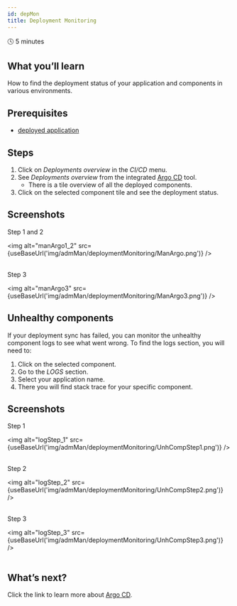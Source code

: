 ```yaml
---
id: depMon
title: Deployment Monitoring
---
```



🕓 5 minutes

## What you’ll learn

How to find the deployment status of your application and components in various environments. 

## Prerequisites

- [deployed application](../admMan/depApp/)

## Steps

1. Click on _Deployments overview_ in the _CI/CD_ menu.
2. See _Deployments overview_ from the integrated [Argo CD](https://argoproj.github.io/argo-cd/) tool.
    - There is a tile overview of all the deployed components.
3. Click on the selected component tile and see the deployment status.

## Screenshots

Step 1 and 2

<img alt="manArgo1_2" src={useBaseUrl('img/admMan/deploymentMonitoring/ManArgo.png')} />
<br/><br/>

Step 3

<img alt="manArgo3" src={useBaseUrl('img/admMan/deploymentMonitoring/ManArgo3.png')} />

## Unhealthy components

If your deployment sync has failed, you can monitor the unhealthy component logs to see what went wrong.
To find the logs section, you will need to:
1. Click on the selected component.
2. Go to the _LOGS_ section.
3. Select your application name.
4. There you will find stack trace for your specific component. 

## Screenshots

Step 1

<img alt="logStep_1" src={useBaseUrl('img/admMan/deploymentMonitoring/UnhCompStep1.png')} />
<br/><br/>

Step 2

<img alt="logStep_2" src={useBaseUrl('img/admMan/deploymentMonitoring/UnhCompStep2.png')} />
<br/><br/>

Step 3

<img alt="logStep_3" src={useBaseUrl('img/admMan/deploymentMonitoring/UnhCompStep3.png')} />
<br/><br/>

## What’s next?

Click the link to learn more about [Argo CD](https://argoproj.github.io/argo-cd/).